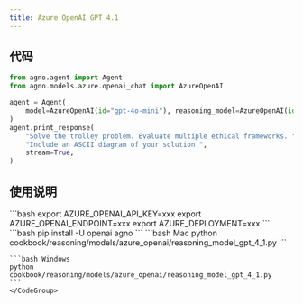 ```yaml
---
title: Azure OpenAI GPT 4.1
---
```

## 代码

```python cookbook/reasoning/models/azure_openai/reasoning_model_gpt_4_1.py
from agno.agent import Agent
from agno.models.azure.openai_chat import AzureOpenAI

agent = Agent(
    model=AzureOpenAI(id="gpt-4o-mini"), reasoning_model=AzureOpenAI(id="gpt-4.1")
)
agent.print_response(
    "Solve the trolley problem. Evaluate multiple ethical frameworks. "
    "Include an ASCII diagram of your solution.",
    stream=True,
)
```

## 使用说明

<Steps>
  <Snippet file="create-venv-step.mdx" />

  <Step title="设置您的API密钥">
    ```bash
    export AZURE_OPENAI_API_KEY=xxx
    export AZURE_OPENAI_ENDPOINT=xxx
    export AZURE_DEPLOYMENT=xxx
    ```
  </Step>

  <Step title="安装库">
    ```bash
    pip install -U openai agno
    ```
  </Step>

  <Step title="运行智能体">
    <CodeGroup>
    ```bash Mac
    python cookbook/reasoning/models/azure_openai/reasoning_model_gpt_4_1.py
    ```

    ```bash Windows
    python cookbook/reasoning/models/azure_openai/reasoning_model_gpt_4_1.py
    ```
    </CodeGroup>
  </Step>
</Steps>